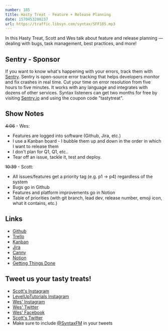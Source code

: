 ```yaml
---
number: 185
title: Hasty Treat - Feature + Release Planning
date: 1570453200237
url: https://traffic.libsyn.com/syntax/SFF185.mp3
---
```


In this Hasty Treat, Scott and Wes talk about feature and release planning — dealing with bugs, task management, best practices, and more!

## Sentry - Sponsor
If you want to know what's happening with your errors, track them with [Sentry](https://sentry.io/). Sentry is open-source error tracking that helps developers monitor and fix crashes in real time. Cut your time on error resolution from five hours to five minutes. It works with any language and integrates with dozens of other services. Syntax listeners can get two months for free by visiting [Sentry.io](https://sentry.io/) and using the coupon code "tastytreat".

## Show Notes

~~4:06~~ - Wes:

* Features are logged into software (Github, Jira, etc.)
* I use a Kanban board - I bubble them up and down in the order in which I want to release them
* I don't plan for Q1, Q1, etc.. 
* Tear off an issue, tackle it, test and deploy.

~~10:39~~ - Scott: 

* All issues/features get a priority tag (e.g. p1 → p4) regardless of the system
* Bugs go in Github
* Features and platform improvements go in Notion
* Table of priorities (with git branch, lead dev, release number, emoji icon, what it contains, etc.)

## Links
* [Github](https://github.com/)
* [Trello](https://trello.com/)
* [Kanban](https://en.wikipedia.org/wiki/Kanban)
* [Jira](https://www.atlassian.com/software/jira)
* [Canny](https://canny.io/)
* [Notion](https://www.notion.so/)
* [Getting Things Done](https://gettingthingsdone.com/)

## Tweet us your tasty treats!
* [Scott's Instagram](https://www.instagram.com/stolinski/)
* [LevelUpTutorials Instagram](https://www.instagram.com/LevelUpTutorials/)
* [Wes' Instagram](https://www.instagram.com/wesbos/)
* [Wes' Twitter](https://twitter.com/wesbos)
* [Wes' Facebook](https://www.facebook.com/wesbos.developer)
* [Scott's Twitter](https://twitter.com/stolinski)
* Make sure to include [@SyntaxFM](https://twitter.com/SyntaxFM) in your tweets
